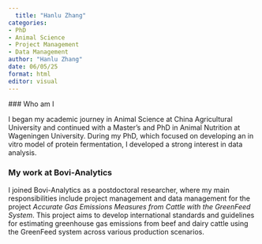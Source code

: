 ```yaml
---
  title: "Hanlu Zhang"
categories:
- PhD
- Animal Science 
- Project Management
- Data Management
author: "Hanlu Zhang"
date: 06/05/25
format: html
editor: visual
---
```


\### Who am I

I began my academic journey in Animal Science at China Agricultural University and continued with a Master’s and PhD in Animal Nutrition at Wageningen University. During my PhD, which focused on developing an in vitro model of protein fermentation, I developed a strong interest in data analysis.

### My work at Bovi-Analytics

I joined Bovi-Analytics as a postdoctoral researcher, where my main responsibilities include project management and data management for the project *Accurate Gas Emissions Measures from Cattle with the GreenFeed System*. This project aims to develop international standards and guidelines for estimating greenhouse gas emissions from beef and dairy cattle using the GreenFeed system across various production scenarios.

